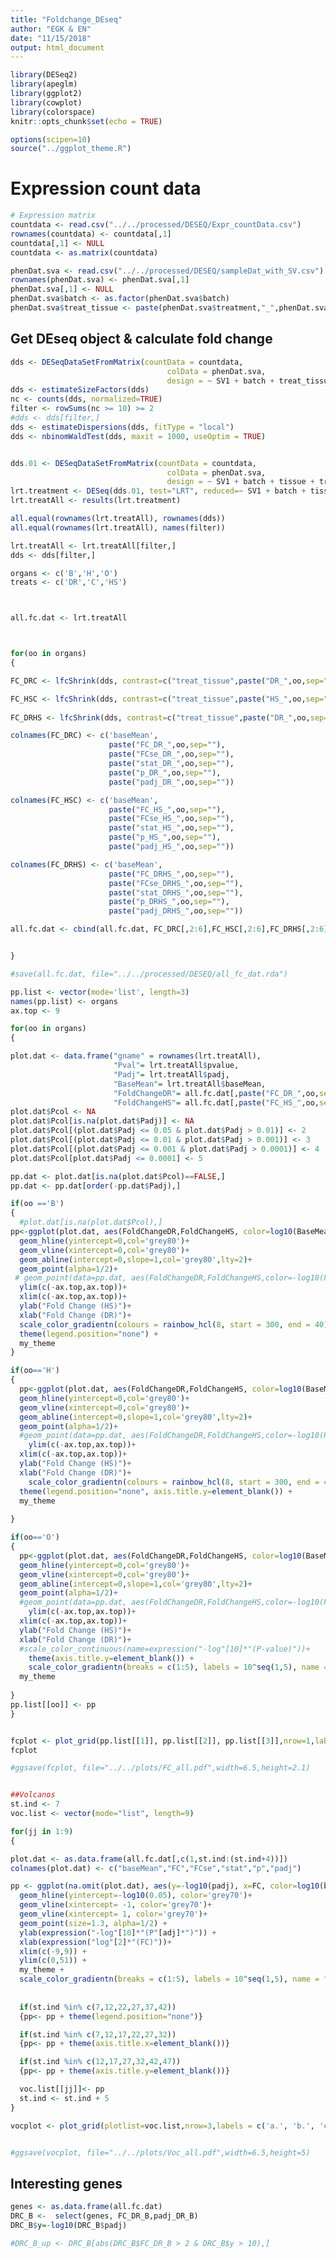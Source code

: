 ```yaml
---
title: "Foldchange_DEseq"
author: "EGK & EN"
date: "11/15/2018"
output: html_document
---
```


```r
library(DESeq2)
library(apeglm)
library(ggplot2)
library(cowplot)
library(colorspace)
knitr::opts_chunk$set(echo = TRUE)

options(scipen=10)
source("../ggplot_theme.R")
```

# Expression count data

```r
# Expression matrix
countdata <- read.csv("../../processed/DESEQ/Expr_countData.csv")
rownames(countdata) <- countdata[,1]
countdata[,1] <- NULL
countdata <- as.matrix(countdata)

phenDat.sva <- read.csv("../../processed/DESEQ/sampleDat_with_SV.csv")
rownames(phenDat.sva) <- phenDat.sva[,1]
phenDat.sva[,1] <- NULL
phenDat.sva$batch <- as.factor(phenDat.sva$batch)
phenDat.sva$treat_tissue <- paste(phenDat.sva$treatment,"_",phenDat.sva$tissue, sep="")
```


## Get DEseq object & calculate fold change

```r
dds <- DESeqDataSetFromMatrix(countData = countdata, 
                                   colData = phenDat.sva, 
                                   design = ~ SV1 + batch + treat_tissue)
dds <- estimateSizeFactors(dds)
nc <- counts(dds, normalized=TRUE)
filter <- rowSums(nc >= 10) >= 2
#dds <- dds[filter,]
dds <- estimateDispersions(dds, fitType = "local")
dds <- nbinomWaldTest(dds, maxit = 1000, useOptim = TRUE)


dds.01 <- DESeqDataSetFromMatrix(countData = countdata, 
                                   colData = phenDat.sva, 
                                   design = ~ SV1 + batch + tissue + treatment)
lrt.treatment <- DESeq(dds.01, test="LRT", reduced=~ SV1 + batch + tissue)
lrt.treatAll <- results(lrt.treatment)

all.equal(rownames(lrt.treatAll), rownames(dds))
all.equal(rownames(lrt.treatAll), names(filter))

lrt.treatAll <- lrt.treatAll[filter,]
dds <- dds[filter,]

organs <- c('B','H','O')
treats <- c('DR','C','HS')



all.fc.dat <- lrt.treatAll



for(oo in organs)
{

FC_DRC <- lfcShrink(dds, contrast=c("treat_tissue",paste("DR_",oo,sep=""),paste("C_",oo,sep="")), type="normal")

FC_HSC <- lfcShrink(dds, contrast=c("treat_tissue",paste("HS_",oo,sep=""),paste("C_",oo,sep="")), type="normal")
  
FC_DRHS <- lfcShrink(dds, contrast=c("treat_tissue",paste("DR_",oo,sep=""),paste("HS_",oo,sep="")), type="normal")

colnames(FC_DRC) <- c('baseMean',
                      paste("FC_DR_",oo,sep=""),
                      paste("FCse_DR_",oo,sep=""),
                      paste("stat_DR_",oo,sep=""),
                      paste("p_DR_",oo,sep=""),
                      paste("padj_DR_",oo,sep=""))

colnames(FC_HSC) <- c('baseMean',
                      paste("FC_HS_",oo,sep=""),
                      paste("FCse_HS_",oo,sep=""),
                      paste("stat_HS_",oo,sep=""),
                      paste("p_HS_",oo,sep=""),
                      paste("padj_HS_",oo,sep=""))

colnames(FC_DRHS) <- c('baseMean',
                      paste("FC_DRHS_",oo,sep=""),
                      paste("FCse_DRHS_",oo,sep=""),
                      paste("stat_DRHS_",oo,sep=""),
                      paste("p_DRHS_",oo,sep=""),
                      paste("padj_DRHS_",oo,sep=""))

all.fc.dat <- cbind(all.fc.dat, FC_DRC[,2:6],FC_HSC[,2:6],FC_DRHS[,2:6])


}

#save(all.fc.dat, file="../../processed/DESEQ/all_fc_dat.rda")

pp.list <- vector(mode='list', length=3)
names(pp.list) <- organs
ax.top <- 9

for(oo in organs)
{

plot.dat <- data.frame("gname" = rownames(lrt.treatAll), 
                       "Pval"= lrt.treatAll$pvalue, 
                       "Padj"= lrt.treatAll$padj,
                       "BaseMean"= lrt.treatAll$baseMean,
                       "FoldChangeDR"= all.fc.dat[,paste("FC_DR_",oo,sep="")],
                       "FoldChangeHS"= all.fc.dat[,paste("FC_HS_",oo,sep="")], stringsAsFactors = FALSE)
plot.dat$Pcol <- NA
plot.dat$Pcol[is.na(plot.dat$Padj)] <- NA
plot.dat$Pcol[(plot.dat$Padj <= 0.05 & plot.dat$Padj > 0.01)] <- 2
plot.dat$Pcol[(plot.dat$Padj <= 0.01 & plot.dat$Padj > 0.001)] <- 3
plot.dat$Pcol[(plot.dat$Padj <= 0.001 & plot.dat$Padj > 0.0001)] <- 4
plot.dat$Pcol[plot.dat$Padj <= 0.0001] <- 5

pp.dat <- plot.dat[is.na(plot.dat$Pcol)==FALSE,]
pp.dat <- pp.dat[order(-pp.dat$Padj),]

if(oo =='B')
{
  #plot.dat[is.na(plot.dat$Pcol),]
pp<-ggplot(plot.dat, aes(FoldChangeDR,FoldChangeHS, color=log10(BaseMean))) +
  geom_hline(yintercept=0,col='grey80')+
  geom_vline(xintercept=0,col='grey80')+
  geom_abline(intercept=0,slope=1,col='grey80',lty=2)+
  geom_point(alpha=1/2)+
 # geom_point(data=pp.dat, aes(FoldChangeDR,FoldChangeHS,color=-log10(Padj+1e-16)), alpha=1/2) +
  ylim(c(-ax.top,ax.top))+
  xlim(c(-ax.top,ax.top))+
  ylab("Fold Change (HS)")+
  xlab("Fold Change (DR)")+
  scale_color_gradientn(colours = rainbow_hcl(8, start = 300, end = 40)) +
  theme(legend.position="none") +
  my_theme
}

if(oo=='H')
{
  pp<-ggplot(plot.dat, aes(FoldChangeDR,FoldChangeHS, color=log10(BaseMean))) +
  geom_hline(yintercept=0,col='grey80')+
  geom_vline(xintercept=0,col='grey80')+
  geom_abline(intercept=0,slope=1,col='grey80',lty=2)+
  geom_point(alpha=1/2)+
  #geom_point(data=pp.dat, aes(FoldChangeDR,FoldChangeHS,color=-log10(Padj+1e-16)), alpha=1/2) +
    ylim(c(-ax.top,ax.top))+
  xlim(c(-ax.top,ax.top))+
  ylab("Fold Change (HS)")+
  xlab("Fold Change (DR)")+
    scale_color_gradientn(colours = rainbow_hcl(8, start = 300, end = 40)) +
  theme(legend.position="none", axis.title.y=element_blank()) +
  my_theme
  
}

if(oo=='O')
{
  pp<-ggplot(plot.dat, aes(FoldChangeDR,FoldChangeHS, color=log10(BaseMean))) +
  geom_hline(yintercept=0,col='grey80')+
  geom_vline(xintercept=0,col='grey80')+
  geom_abline(intercept=0,slope=1,col='grey80',lty=2)+
  geom_point(alpha=1/2)+
  #geom_point(data=pp.dat, aes(FoldChangeDR,FoldChangeHS,color=-log10(Padj+1e-16)), alpha=1/2) +
    ylim(c(-ax.top,ax.top))+
  xlim(c(-ax.top,ax.top))+
  ylab("Fold Change (HS)")+
  xlab("Fold Change (DR)")+
  #scale_color_continuous(name=expression("-log"[10]*"(P-value)"))+
    theme(axis.title.y=element_blank()) +
    scale_color_gradientn(breaks = c(1:5), labels = 10^seq(1,5), name = "Mean\nExpression",colours = rainbow_hcl(8, start = 300, end = 40)) +
  my_theme
  
}
pp.list[[oo]] <- pp
}


fcplot <- plot_grid(pp.list[[1]], pp.list[[2]], pp.list[[3]],nrow=1,labels = c('a.', 'b.', 'c.'), align = 'h',rel_widths = c(1.2,1,1.9), label_size = 10)
fcplot

#ggsave(fcplot, file="../../plots/FC_all.pdf",width=6.5,height=2.1)


##Volcanos
st.ind <- 7
voc.list <- vector(mode="list", length=9)

for(jj in 1:9)
{

plot.dat <- as.data.frame(all.fc.dat[,c(1,st.ind:(st.ind+4))])
colnames(plot.dat) <- c("baseMean","FC","FCse","stat","p","padj")

pp <- ggplot(na.omit(plot.dat), aes(y=-log10(padj), x=FC, color=log10(baseMean))) +
  geom_hline(yintercept=-log10(0.05), color='grey70')+
  geom_vline(xintercept= -1, color='grey70')+
  geom_vline(xintercept= 1, color='grey70')+
  geom_point(size=1.3, alpha=1/2) +
  ylab(expression("-log"[10]*"(P"[adj]*")")) +
  xlab(expression("log"[2]*"(FC)"))+
  xlim(c(-9,9)) +
  ylim(c(0,51)) +
  my_theme +
  scale_color_gradientn(breaks = c(1:5), labels = 10^seq(1,5), name = "Mean\nExpression",colours = rainbow_hcl(8, start = 300, end = 40)) 
  
  
  if(st.ind %in% c(7,12,22,27,37,42))
  {pp<- pp + theme(legend.position="none")}

  if(st.ind %in% c(7,12,17,22,27,32))
  {pp<- pp + theme(axis.title.x=element_blank())}

  if(st.ind %in% c(12,17,27,32,42,47))
  {pp<- pp + theme(axis.title.y=element_blank())}

  voc.list[[jj]]<- pp
  st.ind <- st.ind + 5
}

vocplot <- plot_grid(plotlist=voc.list,nrow=3,labels = c('a.', 'b.', 'c.','d.', 'e.', 'f.','g.', 'h.', 'i.'),rel_widths = c(1.3,1.1,1.8),rel_heights = c(1,1,1.2), hjust= c(rep(c(-1,rep(1,2)),3)), label_size = 10)


#ggsave(vocplot, file="../../plots/Voc_all.pdf",width=6.5,height=5)


```

## Interesting genes

```r
genes <- as.data.frame(all.fc.dat)
DRC_B <-  select(genes, FC_DR_B,padj_DR_B)
DRC_B$y=-log10(DRC_B$padj)

#DRC_B_up <- DRC_B[abs(DRC_B$FC_DR_B > 2 & DRC_B$y > 10),]


```

